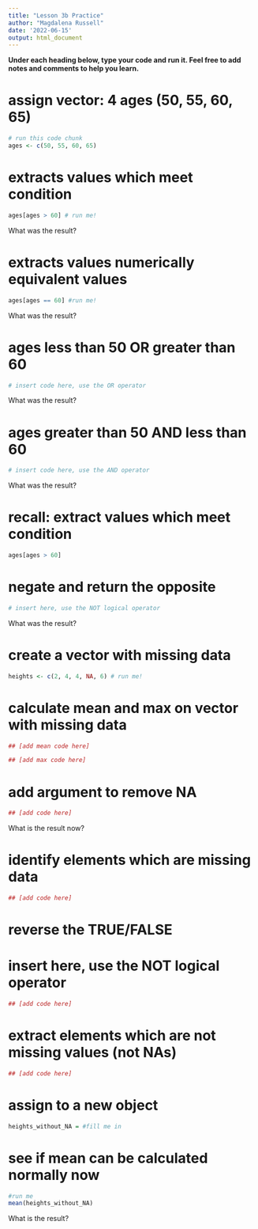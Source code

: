 ```yaml
---
title: "Lesson 3b Practice"
author: "Magdalena Russell"
date: '2022-06-15'
output: html_document
---
```


__Under each heading below, type your code and run it. Feel free to add notes and comments to help you learn.__ 

# assign vector: 4 ages (50, 55, 60, 65)

```r
# run this code chunk
ages <- c(50, 55, 60, 65)

```

# extracts values which meet condition

```r
ages[ages > 60] # run me!

```

What was the result?


# extracts values numerically equivalent values

```r
ages[ages == 60] #run me!

```

What was the result?


# ages less than 50 OR greater than 60

```r
# insert code here, use the OR operator

```

What was the result?


# ages greater than 50 AND less than 60

```r
# insert code here, use the AND operator

```

What was the result?


# recall: extract values which meet condition

```r
ages[ages > 60] 

```

# negate and return the opposite

```r
# insert here, use the NOT logical operator

```

What was the result?


# create a vector with missing data

```r
heights <- c(2, 4, 4, NA, 6) # run me!

```

# calculate mean and max on vector with missing data

```r
## [add mean code here]

```

```r
## [add max code here]

```

# add argument to remove NA

```r
## [add code here]

```

What is the result now?


# identify elements which are missing data

```r
## [add code here]

```

# reverse the TRUE/FALSE

# insert here, use the NOT logical operator

```r
## [add code here]

```

# extract elements which are not missing values (not NAs)

```r
## [add code here]

```

# assign to a new object

```r
heights_without_NA = #fill me in

```

# see if mean can be calculated normally now

```r
#run me
mean(heights_without_NA)
```

What is the result? 


